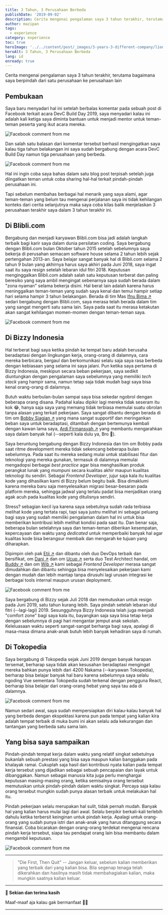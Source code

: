 ```yaml
---
title: 3 Tahun, 3 Perusahaan Berbeda
publishDate: '2019-09-02'
description: Cerita mengenai pengalaman saya 3 tahun terakhir, terutama bagaimana saya berpindah dari satu perusahaan ke perusahaan lain
author: mazipan
tags:
  - experience
category: experience
toc: true
heroImage: '../../content/post/_images/3-years-3-different-company/lion-nTfGYGPURFA.jpg'
heroAlt: 3 Tahun, 3 Perusahaan Berbeda
lang: id
enready: true
---
```


Cerita mengenai pengalaman saya 3 tahun terakhir, terutama bagaimana saya berpindah dari satu perusahaan ke perusahaan lain

## Pembukaan

Saya baru menyadari hal ini setelah berbalas komentar pada sebuah post di Facebook terkait acara DevC Build Day 2019, saya menyadari kalau ini adalah kali ketiga saya diminta bantuan untuk menjadi mentor untuk teman-teman peserta yang ikut acara mereka.

![Facebook comment from me](../../content/post/_images/3-years-3-different-company/fb-comment-1.png)

Dan salah satu balasan dari komentar tersebut berhasil mengingatkan saya kalau tiga tahun belakangan ini saya sudah bergabung dengan acara DevC Build Day namun tiga perusahaan yang berbeda.

![Facebook comment from me](../../content/post/_images/3-years-3-different-company/fb-comment-1.png)

Hal ini ingin coba saya bahas dalam satu blog post terpisah setelah juga diingatkan teman untuk coba sharing hal-hal terkait pindah-pindah perusahaan ini.

Tapi sebelum membahas berbagai hal menarik yang saya alami, agar teman-teman yang belum tau mengenai perjalanan saya ini tidak kehilangan konteks dari cerita selanjutnya maka saya coba kilas balik menjelaskan 3 perusahaan terakhir saya dalam 3 tahun terakhir ini.

## Di Blibli.com

Bergabung dan menjadi karyawan Blibli.com bisa jadi adalah langkah terbaik bagi karir saya dalam dunia persilatan coding. Saya bergabung dengan Blibli.com bulan Oktober tahun 2015 setelah sebelumnya saya bekerja di perusahan semacam software house selama 2 tahun lebih sejak pertengahan 2013-an. Saya belajar sangat banyak hal di Blibli.com selama 2 tahun 9 bulan yang akhirnya harus saya akhiri pada Juni 2018, saya ingat saat itu saya resign setelah lebaran idul fitri 2018. Keputusan menginggalkan Blibli.com adalah salah satu keputusan terberat dan paling beresiko yang saya ambil mengingat sebenarnya saya sudah berada dalam "zona nyaman" selama bekerja disini. Hal berat lain adalah karena harus meninggalkan teman-teman yang sudah saya kenal dan temui hampir setiap hari selama hampir 3 tahun belakangan. Berada di tim Mas [Ifnu Bima ↗️](https://www.linkedin.com/in/ifnubima/?source=mazipan) sedari bergabung dengan Blibli.com, saya merasa telah berada dalam tim yang sangat mengerti satu sama lain. Saya pada saat itu merasa ketakutan akan sangat kehilangan momen-momen dengan teman-teman saya.

![Facebook comment from me](../../content/post/_images/3-years-3-different-company/fb-comment-1.png)

## Di Bizzy Indonesia

Hal terberat bagi saya ketika pindah ke tempat baru adalah berusaha beradaptasi dengan lingkungan kerja, orang-orang di dalamnya, cara mereka berbicara, bergaul dan berkomunikasi selalu saja saya rasa berbeda dengan kebiasaan yang selama ini saya jalani. Pun ketika saya pertama di Bizzy Indonesia, meskipun secara beban pekerjaan, saya sedikit diuntungkan dengan pengalaman saya sebelumnya yang memiliki _tech stack_ yang hampir sama, namun tetap saja tidak mudah bagi saya bisa kenal orang-orang di dalamnya.

Butuh waktu berbulan-bulan sampai saya bisa sekedar ngobrol dengan beberapa orang disana. Padahal kalau dipikir lagi mereka tidak seseram itu kok 😂, hanya saja saya yang memang tidak terbiasa memulai suatu obrolan tanpa alasan yang terkait pekerjaan. Saya sangat dibantu dengan berada di tim om [Bobby Siagian ↗️](https://www.linkedin.com/in/bobbysiagian/?source=mazipan) yang mana sangat supportif dan meringankan beban saya untuk beradaptasi, ditambah dengan bertemunya kembali dengan kawan lama saya, [Ardi Firmansyah ↗️](https://www.linkedin.com/in/ardi-firmansyah/?source=mazipan) yang membantu mengarahkan saya dalam banyak hal (--seperti kala dulu ya, Bro 🙇‍).

Saya beruntung bergabung dengan Bizzy Indonesia dan tim om Bobby pada saat ritme development mereka tidak sekencang beberapa bulan sebelumnya. Pada saat itu mereka sedang mulai untuk stabilisasi fitur dan teknologi yang mereka gunakan, termasuk di dalamnya memulai mengadopsi berbagai _best practice_ agar bisa menghasilkan produk perangkat lunak yang mumpuni secara kualitas akhir maupun kualitas teknologi itu sendiri. Sebagai _Frontend Developer_, jujur saja kala itu kualitas kode yang dihasilkan kami di Bizzy belum begitu baik. Bisa dimaklumi karena mereka baru saja menyelesaikan migrasi besar-besaran pada platform mereka, sehingga jadwal yang terlalu padat bisa menjadikan orang agak acuh pada kualitas kode yang ditulisnya sendiri.

Stress? sebagian kecil iya karena saya sebetulnya sudah rada terbiasa melihat kode yang tertata rapi, tapi saya justru melihat ini sebagai peluang bagi saya yang sudah memiliki pengalaman dalam hal ini untuk bisa memberikan kontribusi lebih melihat kondisi pada saat itu. Dan benar saja, beberapa bulan setelahnya saya dan teman-teman diberikan kesempatan, kepercayaan dan waktu yang _dedicated_ untuk memperbaiki banyak hal agar kualitas kode bisa berangsur membaik dan mengarah ke tujuan yang diharapkan.

Dipimpin oleh pak [Etji ↗️](https://www.linkedin.com/in/etjie/) dan dibantu oleh duo DevOps terbaik dan bersifikat, om [Dani ↗️](https://www.linkedin.com/in/kusuma-asdani/) dan om [Ucup ↗️](https://www.linkedin.com/in/herbiono/) serta duo Test Architect handal, om [Buddy ↗️](https://www.linkedin.com/in/buddy-arifin/) dan om [Wib ↗️](https://www.linkedin.com/in/genta-wibowo/) kami sebagai _Frontend Developer_ merasa sangat dimudahkan dan dibantu sehingga bisa menyelesaikan pekerjaan kami dengan mudah dan lebih mantap tanpa dirusuhi lagi urusan integrasi ke berbagai tools internal maupun urusan deployment.

![Facebook comment from me](../../content/post/_images/3-years-3-different-company/fb-comment-1.png)

Saya bergabung di Bizzy sejak Juli 2018 dan memutuskan untuk resign pada Juni 2019, satu tahun kurang lebih. Saya pindah setelah lebaran idul fitri (--lagi-lagi) 2019. Sesungguhnya Bizzy Indonesia telah juga menjadi "comfort zone" bagi saya kala itu, bayangkan saja saya bisa tetap kerja dengan sebelumnya di pagi hari mengantar jemput anak sekolah. Keleluasaan waktu seperti sangat-sangat berharga bagi saya, apalagi di masa-masa dimana anak-anak butuh lebih banyak kehadiran saya di rumah.

## Di Tokopedia

Saya bergabung di Tokopedia sejak Juni 2019 dengan banyak harapan tersemat, berharap saya tidak akan kesusahan beradaptasi mengingat mereka bahkan punya lebih dari 4200 Nakama (--karyawan Tokopedia), berharap bisa belajar banyak hal baru karena sebelumnya saya selalu ngoding Vue sementara Tokopedia sudah terkenal dengan pengguna React, berharap bisa belajar dari orang-orang hebat yang saya tau ada di dalamnya.

![Facebook comment from me](../../content/post/_images/3-years-3-different-company/fb-comment-1.png)

Namun sedari awal, saya sudah mempersiapkan diri kalau-kalau banyak hal yang berbeda dengan ekspektasi karena pun pada tempat yang kalian kira adalah tempat terbaik di muka bumi ini akan selalu ada kekurangan dan tantangan yang berbeda satu sama lain.

## Yang bisa saya sampaikan

Pindah-pindah tempat kerja dalam waktu yang relatif singkat sebetulnya bukanlah sebuah prestasi yang bisa saya maupun kalian banggakan pada khalayak ramai. Cukuplah saja hasil dari kontribusi nyata kalian pada tempat kerja tersebut yang dijadikan sebagai sebuah pencapaian dan layak untuk dibanggakan. Namun sebagai manusia kita juga perlu menghargai keputusan masing-masing orang, ketika semisalnya orang tersebut memutuskan untuk pindah-pindah dalam waktu singkat. Percaya saja kalau orang tersebut mungkin sudah punya alasan terbaik untuk melakukan hal itu.

Pindah pekerjaan selalu merupakan hal sulit, tidak pernah mudah. Banyak hal yang kalian harus mulai lagi dari awal. Selalu berpikir berkali-kali terlebih dahulu ketika terbersit keinginan untuk pindah kerja. Apalagi untuk orang-orang yang sudah punya istri dan anak-anak yang harus ditanggung secara finansial. Coba bicarakan dengan orang-orang terdekat mengenai rencana pindah kerja tersebut, siapa tau pendapat orang lain bisa membantu dalam mengambil keputusan.

![Facebook comment from me](../../content/post/_images/3-years-3-different-company/fb-comment-1.png)

---

> "Die First, Then Quit" -- Jangan keluar, sebelum kalian memberikan yang terbaik dari yang kalian bisa. Bila segenap tenaga telah dikerahkan dan hasilnya masih tidak membahagiakan kalian, maka mungkin saatnya kalian keluar.

---

**👋 Sekian dan terima kasih**

Maaf-maaf aja kalau gak bermanfaat 🙇😭

---
